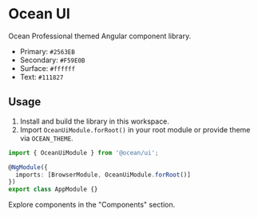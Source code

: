 
<Meta title="Intro/Welcome" />

# Ocean UI

Ocean Professional themed Angular component library.

- Primary: `#2563EB`
- Secondary: `#F59E0B`
- Surface: `#ffffff`
- Text: `#111827`

## Usage

1. Install and build the library in this workspace.
2. Import `OceanUiModule.forRoot()` in your root module or provide theme via `OCEAN_THEME`.

```ts
import { OceanUiModule } from '@ocean/ui';

@NgModule({
  imports: [BrowserModule, OceanUiModule.forRoot()]
})
export class AppModule {}
```

Explore components in the "Components" section.
